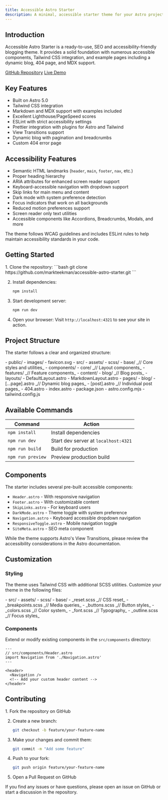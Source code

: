 ```yaml
---
title: Accessible Astro Starter
description: A minimal, accessible starter theme for your Astro projects.
---
```



## Introduction

Accessible Astro Starter is a ready-to-use, SEO and accessibility-friendly blogging theme. It provides a solid foundation with numerous accessible components, Tailwind CSS integration, and example pages including a dynamic blog, 404 page, and MDX support.

<div class="flex gap-2 mb-8">
  <a href="https://github.com/markteekman/accessible-astro-starter" class="sl-flex">GitHub Repository</a>
  <a href="https://accessible-astro.netlify.app/" class="sl-flex">Live Demo</a>
</div>

## Key Features

- Built on Astro 5.0
- Tailwind CSS integration
- Markdown and MDX support with examples included
- Excellent Lighthouse/PageSpeed scores
- ESLint with strict accessibility settings
- Prettier integration with plugins for Astro and Tailwind
- View Transitions support
- Dynamic blog with pagination and breadcrumbs
- Custom 404 error page

## Accessibility Features

- Semantic HTML landmarks (`header`, `main`, `footer`, `nav`, etc.)
- Proper heading hierarchy
- ARIA attributes for enhanced screen reader support
- Keyboard-accessible navigation with dropdown support
- Skip links for main menu and content
- Dark mode with system preference detection
- Focus indicators that work on all backgrounds
- Reduced motion preferences support
- Screen reader only text utilities
- Accessible components like Accordions, Breadcrumbs, Modals, and more

<Aside type="tip" title="Best Practice">
  The theme follows WCAG guidelines and includes ESLint rules to help maintain accessibility standards in your code.
</Aside>

## Getting Started

<Steps>
1. Clone the repository:
   ```bash
   git clone https://github.com/markteekman/accessible-astro-starter.git
   ```

2. Install dependencies:
   ```bash
   npm install
   ```

3. Start development server:
   ```bash
   npm run dev
   ```

4. Open your browser:
   Visit `http://localhost:4321` to see your site in action.
</Steps>

## Project Structure

The starter follows a clear and organized structure:

<FileTree>
- public/
  - images/
  - favicon.svg
- src/
  - assets/
    - scss/
      - base/ _// Core styles and utilities_
  - components/
    - core/ _// Layout components_
    - features/ _// Feature components_
  - content/
    - blog/ _// Blog posts_
  - layouts/
    - DefaultLayout.astro
    - MarkdownLayout.astro
  - pages/
    - blog/
      - [...page].astro _// Dynamic blog pages_
      - [post].astro _// Individual post pages_
    - 404.astro
    - index.astro
- package.json
- astro.config.mjs
- tailwind.config.js
</FileTree>

## Available Commands

| Command | Action |
|---------|--------|
| `npm install` | Install dependencies |
| `npm run dev` | Start dev server at `localhost:4321` |
| `npm run build` | Build for production |
| `npm run preview` | Preview production build |

## Components

The starter includes several pre-built accessible components:

- `Header.astro` - With responsive navigation
- `Footer.astro` - With customizable content
- `SkipLinks.astro` - For keyboard users
- `DarkMode.astro` - Theme toggle with system preference
- `Navigation.astro` - Keyboard accessible dropdown navigation
- `ResponsiveToggle.astro` - Mobile navigation toggle
- `SiteMeta.astro` - SEO meta component

<Aside type="note" title="View Transitions">
  While the theme supports Astro's View Transitions, please review the accessibility considerations in the Astro documentation.
</Aside>

## Customization

### Styling

The theme uses Tailwind CSS with additional SCSS utilities. Customize your theme in the following files:

<FileTree>
- src/
  - assets/
    - scss/
      - base/
        - _reset.scss _// CSS reset_
        - _breakpoints.scss _// Media queries_
        - _buttons.scss _// Button styles_
        - _colors.scss _// Color system_
        - _font.scss _// Typography_
        - _outline.scss _// Focus styles_
</FileTree>

### Components

Extend or modify existing components in the `src/components` directory:

```astro
---
// src/components/Header.astro
import Navigation from './Navigation.astro'
---

<header>
  <Navigation />
  <!-- Add your custom header content -->
</header>
```

## Contributing

<Steps>
1. Fork the repository on GitHub

2. Create a new branch:
   ```bash
   git checkout -b feature/your-feature-name
   ```

3. Make your changes and commit them:
   ```bash
   git commit -m "Add some feature"
   ```

4. Push to your fork:
   ```bash
   git push origin feature/your-feature-name
   ```

5. Open a Pull Request on GitHub
</Steps>

<Aside type="tip" title="Getting Help">
  If you find any issues or have questions, please open an issue on GitHub or start a discussion in the repository.
</Aside>